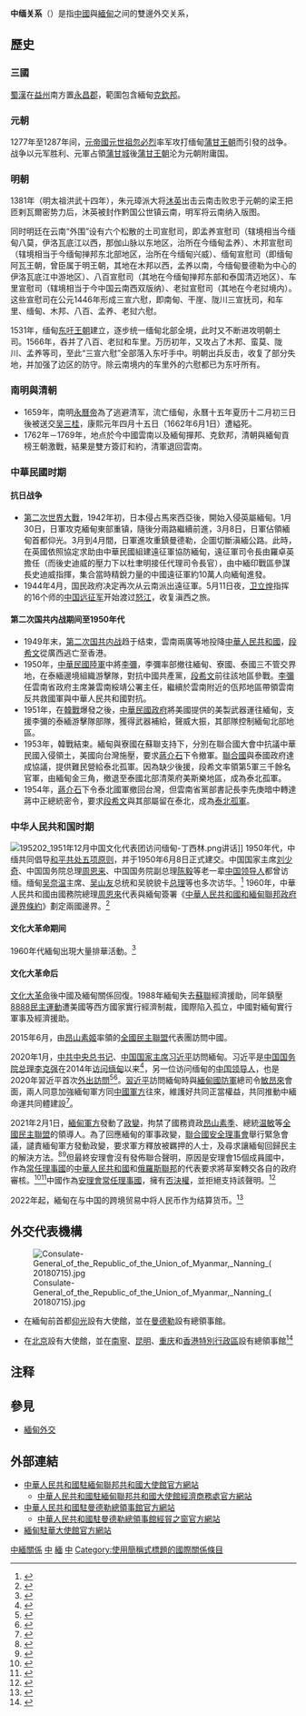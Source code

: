 {{expand|time=2014-10-30}}
{{prose|time=2015-08-09}}

{{not|中華民國與緬甸關係}}

{{Infobox Bilateral relations|中緬|PRC|Burma
| envoytitle1 = [[中國駐緬甸大使列表|大使]]
| envoy1 = [[陈海|陈海]]
| envoytitle2 = [[緬甸駐華大使列表|大使]]
| envoy2 = [[苗丹佩|苗丹佩]]<ref>{{cite web |title = 驻华大使到任顺序及递交国书日期 |url = https://www.mfa.gov.cn/web/lbfw_673061/fgzl_673083/202201/t20220114_10495616.shtml |publisher = 中华人民共和国外交部 }}</ref>
| map = China Myanmar Locator.png
| mission1 = [[中國駐緬甸大使館|中國駐緬甸大使館]]
| mission2 = [[緬甸駐華大使館|緬甸駐華大使館]]
}}
'''中缅关系'''（{{lang-my|မြန်မာ-တရုတ်ပြည်သူ့သမ္မတနိုင်ငံဆက်ဆံရေး}}）是指[[中國|中國]]與[[緬甸|緬甸]]之间的雙邊外交关系，{{来源请求|目前緬甸是[[中華人民共和國|中華人民共和國]]的友好盟國之一。}}

==歷史==

===三國===
{{main|蜀漢行政區劃}}
[[蜀漢|蜀漢]]在[[益州|益州]]南方置[[永昌郡|永昌郡]]，範圍包含緬甸[[克欽邦|克欽邦]]。

===元朝===
{{main|元緬戰爭}}
1277年至1287年间，[[元帝國|元帝國]][[元世祖|元世祖]][[忽必烈|忽必烈]]率军攻打缅甸[[蒲甘王朝|蒲甘王朝]]而引發的战争。战争以元军胜利、元軍占領[[蒲甘城|蒲甘城]]後[[蒲甘王朝|蒲甘王朝]]沦为元朝附庸国。

===明朝===
{{main|明緬戰爭}}
1381年（明太祖洪武十四年），朱元璋派大将[[沐英|沐英]]出击云南击败忠于元朝的梁王把匝剌瓦爾密势力后，沐英被封作黔国公世镇云南，明军将云南纳入版图。

同时明廷在云南“外围”设有六个松散的土司宣慰司，即孟养宣慰司（辖境相当今缅甸八莫，伊洛瓦底江以西，那伽山脉以东地区，治所在今缅甸孟养）、木邦宣慰司（辖境相当于今缅甸掸邦东北部地区，治所在今缅甸兴威）、缅甸宣慰司（即缅甸阿瓦王朝，曾臣属于明王朝，其地在木邦以西，孟养以南，今缅甸曼德勒为中心的伊洛瓦底江中游地区）、八百宣慰司（其地在今缅甸掸邦东部和泰国清迈地区）、车里宣慰司（辖境相当于今中国云南西双版纳）、老挝宣慰司（其地在今老挝境内）。这些宣慰司在公元1446年形成三宣六慰，即南甸、干崖、陇川三宣抚司，和车里、缅甸、木邦、八百、孟养、老挝六慰。

1531年，缅甸[[东吁王朝|东吁王朝]]建立，逐步统一缅甸北部全境，此时又不断进攻明朝土司。1566年，吞并了八百、老挝和车里。万历初年，又攻占了木邦、蛮莫、陇川、孟养等司，至此“三宣六慰”全部落入东吁手中。明朝出兵反击，收复了部分失地，并加强了边区的防守。除云南境内的车里外的六慰都已为东吁所有。

===南明與清朝===
{{main|清缅战争}}
*1659年，南明[[永曆帝|永曆帝]]為了逃避清军，流亡缅甸，永曆十五年夏历十二月初三日後被送交[[吴三桂|吴三桂]]，康熙元年四月十五日（1662年6月1日）遭縊死。
*1762年－1769年，地点於今中國雲南以及緬甸撣邦、克欽邦，清朝與緬甸貢榜王朝激戰，結果是雙方簽訂和約，清軍退回雲南。

===中華民國时期===
==== 抗日战争 ====
{{main|中國遠征軍}}
{{Infobox Bilateral relations|中華民國與英屬緬甸|Republic of China (1912–1949)|British Burma}}
*[[第二次世界大戰|第二次世界大戰]]，1942年初，日本侵占馬來西亞後，開始入侵英屬緬甸。1月30日，日軍攻克緬甸東部重镇，隨後分兩路繼續前進，3月8日，日軍佔領緬甸首都仰光。3月到4月間，日軍進攻重鎮曼德勒，企圖切斷滇緬公路。此時，在英國依照協定求助由中華民國組建遠征軍協防緬甸，遠征軍司令長由羅卓英擔任（而後史迪威的壓力下以杜聿明接任代理司令長官），由中緬印戰區參謀長史迪威指揮，集合當時精銳力量的中國遠征軍約10萬人向緬甸進發。
*1944年4月，国民政府决定再次从云南派出遠征軍。5月11日夜，[[卫立煌|卫立煌]]指挥的16个师的[[中国远征军|中国远征军]]开始渡过[[怒江|怒江]]，收复滇西之旅。

==== 第二次国共内战期间至1950年代 ====
{{main|泰北孤軍|中華民國與緬甸關係}}
{{Infobox Bilateral relations|中華民國－緬甸聯邦|Republic of China (1912–1949)|Union of Burma}}
*1949年末，[[第二次国共内战|第二次国共内战]]趋于结束，雲南兩廣等地投降[[中華人民共和國|中華人民共和國]]，[[段希文|段希文]]從廣西逃亡至香港。
*1950年，[[中華民國陸軍|中華民國陸軍]]中將[[李彌|李彌]]，李彌率部撤往緬甸、寮國、泰國三不管交界地，在泰緬邊境組織游擊隊，對抗中國共產黨，[[段希文|段希文]]前往該地區參戰。[[李彌|李彌]]任雲南省政府主席兼雲南綏靖公署主任，繼續於雲南附近的佤邦地區帶領雲南反共救國軍與中華人民共和國對抗。
*1951年，在[[韓戰|韓戰]]爆發之後，[[中華民國政府|中華民國政府]]將美國提供的美製武器運往緬甸，支援李彌的泰緬游擊隊部隊，獲得武器補給，聲威大振，其部隊控制緬甸北部地區。
*1953年，韓戰結束。緬甸與寮國在蘇聯支持下，分別在聯合國大會中抗議中華民國入侵領土，美國向台灣施壓，要求[[蔣介石|蔣介石]]下令撤軍。[[聯合國|聯合國]]與泰國政府達成協議，提供難民營給泰北孤軍。因為缺少後援，段希文率領第5軍三千餘名官軍，由緬甸金三角，撤退至泰國北部清萊府美斯樂地區，成為泰北孤軍。
*1954年，[[蔣介石|蔣介石]]下令泰北國軍撤回台灣，但雲南省黨部書記長李先庚暗中轉達蔣中正總統密令，要求[[段希文|段希文]]與其部屬留在泰北，成為[[泰北孤軍|泰北孤軍]]。

===中华人民共和国时期===
{{Infobox Bilateral relations|中华人民共和国－緬甸聯邦|People's Republic of China|Union of Burma}}
{{Infobox Bilateral relations|中华人民共和国－緬甸聯邦社會主義共和國|People's Republic of China|Socialist Republic of the Union of Burma}}
{{Infobox Bilateral relations|中华人民共和国－緬甸聯邦|People's Republic of China|Union of Myanmar}}
[[File:195202_1951年12月中国文化代表团访问缅甸-丁西林.png|thumb]]讲话]]
1950年代，中缅共同倡导[[和平共处五项原则|和平共处五项原则]]，并于1950年6月8日正式建交。中国国家主席[[刘少奇|刘少奇]]、中国国务院总理[[周恩来|周恩来]]、中国国务院副总理[[陈毅|陈毅]]等老一辈[[党和国家领导人|中国领导人]]都曾访缅。缅甸[[吴奈温|吴奈温]]主席、[[吴山友|吴山友]]总统和吴貌貌卡[[緬甸總理|总理]]等也多次访华。<ref>{{cite web|title=中缅关系概况|url=http://mm.china-embassy.org/chn/zmgx/zzgx/t973607.htm|accessdate=2014-11-01|archive-date=2014-11-01|archive-url=https://web.archive.org/web/20141101035210/http://mm.china-embassy.org/chn/zmgx/zzgx/t973607.htm|dead-url=no}}</ref>
1960年，中華人民共和國由國務院總理[[周恩來|周恩來]]代表與緬甸簽署《[[中華人民共和國和緬甸聯邦政府邊界條約|中華人民共和國和緬甸聯邦政府邊界條約]]》劃定兩國邊界。<ref>{{cite book |last= |first= |date= 2014年7月 |title= 海外華人之公民地位與人權 |url= |location=[[臺灣|臺灣]][[臺北|臺北]] |publisher=華僑協會總會 |authors= 廖福特，陳靜瑜，譚道經，城田千枝子，譚國安，許文堂，褚廷福，楊聰榮，Rafendi Djamin，湯熙勇，郭美芬，劉蕭翔，王國璋，張應龍，查重傳、吳威志 |page= |isbn=}}</ref>

====文化大革命期间====
{{main|中国驻缅甸使馆遇袭事件|午門抗緬大會}}
1960年代緬甸出現大量排華活動。<ref>{{Cite web |url=http://www.junshishu.com/Book17548/Content812215.html |title=1967年6月緬甸排華 |accessdate=2015-11-10 |archive-date=2016-03-04 |archive-url=https://web.archive.org/web/20160304085406/http://www.junshishu.com/Book17548/Content812215.html |dead-url=no }}</ref>

====文化大革命后====
[[文化大革命|文化大革命]]後中國及緬甸關係回復。1988年緬甸失去[[蘇聯|蘇聯]]經濟援助，同年鎮壓[[8888民主運動|8888民主運動]]遭美國等西方國家實行經濟制裁，國際陷入孤立，中國對緬甸實行軍事及經濟援助。

2015年6月，由[[昂山素姬|昂山素姬]]率領的[[全國民主聯盟|全國民主聯盟]]代表團訪問中國。

2020年1月，[[中国共产党中央委员会总书记|中共中央总书记]]、[[中华人民共和国主席|中国国家主席]][[习近平|习近平]]訪問緬甸。习近平是[[中华人民共和国国务院总理|中国国务院总理]][[李克强|李克强]]在2014年[[李克强外交访问列表|访问缅甸]]以来<ref>{{cite news |title= 李克强总理出席东亚合作领导人系列会议并对缅甸进行正式访问 |url=https://www.fmprc.gov.cn/web/ziliao_674904/zt_674979/ywzt_675099/2014zt_675101/lzlcxdy_675207/ |publisher=中华人民共和国外交部}}</ref>，另一位访问缅甸的[[党和国家领导人|中国领导人]]，也是2020年習近平首次[[习近平外事访问列表|外出訪問]]<ref>{{cite news |title=习近平访缅声势浩大 成果有限 |url=https://www.voachinese.com/a/china-myanmar-relations/5250788.html |agency=美國之音 |accessdate=2020-01-19 |archive-date=2020-01-19 |archive-url=https://web.archive.org/web/20200119081859/https://www.voachinese.com/a/china-myanmar-relations/5250788.html |dead-url=no }}</ref><ref>{{cite news |title=三句谚语看习近平2020新年首访续写中缅“胞波”情 |url=http://politics.people.com.cn/n1/2020/0119/c1001-31555535.html |publisher=人民網 |accessdate=2020-01-19 |archive-date=2020-01-19 |archive-url=https://web.archive.org/web/20200119082345/http://politics.people.com.cn/n1/2020/0119/c1001-31555535.html |dead-url=no }}</ref>。[[習近平|習近平]]訪問緬甸時與[[緬甸國防軍|緬甸國防軍]]總司令[[敏昂來|敏昂來]]會面，兩人同意加強緬甸軍方同[[中国人民解放军|中國軍方]]往來，維護好共同正當權益，共同推動中緬命運共同體建設<ref>{{Cite web|url=http://www.xinhuanet.com/politics/leaders/2020-01/18/c_1125478303.htm|title=习近平会见缅甸国防军总司令敏昂莱|author=唐斓|date=2020-01-18|website=新华网|language=zh}}</ref>。

2021年2月1日，[[缅甸国防军|緬甸軍方]]發動了[[2021年緬甸政變|政變]]，拘禁了國務資政[[昂山素季|昂山素季]]、總統[[温敏|温敏]]等[[全國民主聯盟|全國民主聯盟]]的領導人。為了回應緬甸的軍事政變，[[聯合國安全理事會|聯合國安全理事會]]舉行緊急會議，譴責緬甸軍方發動政變，要求軍方釋放被羈押的人士，及尋求讓緬甸回歸民主的解決方法。<ref>{{cite news |title=UNSC takes no action on coup in Myanmar |url=https://www.gulftoday.ae/news/2021/02/03/unsc-takes-no-action-on-coup-in-myanmar |access-date=3 February 2021 |work=Gulf Today |date=3 February 2021 |archive-date=2021-02-03 |archive-url=https://web.archive.org/web/20210203131416/https://www.gulftoday.ae/news/2021/02/03/unsc-takes-no-action-on-coup-in-myanmar |dead-url=no }}</ref><ref>{{cite web |author1=AFP |author2=jt |title=UN Security Council searches for unity on Myanmar |url=https://www.channelnewsasia.com/news/world/myanmar-un-security-council-emergency-meeting-uk-china-14097148 |website=Channel News Asia |access-date=3 February 2021 |language=en |date=Feb 2, 2021 |archive-date=2021-02-03 |archive-url=https://web.archive.org/web/20210203131415/https://www.channelnewsasia.com/news/world/myanmar-un-security-council-emergency-meeting-uk-china-14097148 |dead-url=no }}</ref>但最終安理會沒有發佈聯合聲明，原因是安理會15個成員國中，作為[[聯合國安全理事會常任理事國|常任理事國]]的[[中華人民共和國|中華人民共和國]]和[[俄羅斯聯邦|俄羅斯聯邦]]的代表要求將草案轉交各自的政府審核。<ref>{{cite web |author1=AL JAZEERA AND NEWS AGENCIES |title=Security Council fails to agree statement condemning Myanmar coup |url=https://www.aljazeera.com/news/2021/2/3/security-council-fails-to-agree-statement-condemning-myanmar-coup |website=Al Jazeera |access-date=3 February 2021 |language=en |date=Feb 3, 2021 |quote=The UN Security Council has failed to agree on a joint statement condemning Monday’s coup in Myanmar, after a two hour long emergency meeting failed to secure the support of China, a key Myanmar ally and a veto-holding permanent member of the council. |archive-date=2021-02-03 |archive-url=https://web.archive.org/web/20210203041029/https://www.aljazeera.com/news/2021/2/3/security-council-fails-to-agree-statement-condemning-myanmar-coup |dead-url=no }}</ref><ref>{{cite web |author1=AP |title=UN Security Council takes no action on Myanmar coup |url=https://www.euronews.com/2021/02/03/un-security-council-takes-no-action-on-myanmar-coup |website=Euronews |access-date=3 February 2021 |language=en |date=February 3, 2021 |archive-date=2021-02-03 |archive-url=https://web.archive.org/web/20210203131406/https://www.euronews.com/2021/02/03/un-security-council-takes-no-action-on-myanmar-coup |dead-url=no }}</ref>中國作為[[安理會常任理事國|安理會常任理事國]]，擁有[[聯合國安全理事會否決權|否決權]]，並拒絕支持該聲明。<ref>{{cite web |author1= |title=Myanmar coup: China blocks UN condemnation as protest grows |url=https://www.bbc.com/news/world-asia-55913947 |website=BBC News |access-date=3 February 2021 |language=en |date=Feb 3, 2021 |archive-date=2021-02-03 |archive-url=https://web.archive.org/web/20210203101508/https://www.bbc.com/news/world-asia-55913947 |dead-url=no }}</ref>

2022年起，緬甸在与中国的跨境贸易中将人民币作为结算货币。<ref>{{cite news |title=强化与中国关系 缅甸试点人民币作为结算货币 |url=https://m.dw.com/zh/%E5%BC%BA%E5%8C%96%E4%B8%8E%E4%B8%AD%E5%9B%BD%E5%85%B3%E7%B3%BB-%E7%BC%85%E7%94%B8%E8%AF%95%E7%82%B9%E4%BA%BA%E6%B0%91%E5%B8%81%E4%BD%9C%E4%B8%BA%E7%BB%93%E7%AE%97%E8%B4%A7%E5%B8%81/a-60225466}}</ref>

== 外交代表機構 ==

[[File:Consulate-General_of_the_Republic_of_the_Union_of_Myanmar,_Nanning_(20180715).jpg|thumb]]

{{see also|中華人民共和國駐外機構列表|駐中華人民共和國外交機構列表}}
{{see also|{{link-en|緬甸駐外機構列表|List of diplomatic missions of Myanmar}}|駐緬甸外交機構列表}}

* {{flag|PRC}}在緬甸前首都[[仰光|仰光]]設有大使館，並在[[曼德勒|曼德勒]]設有總領事館。
* {{flag|Myanmar}}在[[北京|北京]]設有大使館，並在[[南寧|南寧]]、[[昆明|昆明]]、[[重庆|重庆]]和[[香港特別行政區|香港特別行政區]]設有總領事館<ref>{{cite news |title= 緬甸駐香港領事館 |url= http://myanmar.e-consulate.org/ |author= 緬甸駐香港總領事館 |accessdate= 2021-01-07 |archive-date= 2020-08-06 |archive-url= https://web.archive.org/web/20200806034830/http://myanmar.e-consulate.org/ |dead-url= no }}</ref>

==注释==
{{Reflist|2}}

== 參見 ==
{{Portal box|国际关系|中国|中华人民共和国|緬甸|東南亞|image4=Flag of Myanmar.svg}}
* [[緬甸外交|緬甸外交]]

== 外部連結 ==
* [http://mm.china-embassy.gov.cn/chn/ 中華人民共和國駐緬甸聯邦共和國大使館官方網站]{{zh-cn icon}}{{en}}
** [http://mm.mofcom.gov.cn/ 中華人民共和國駐緬甸聯邦共和國大使館經濟商務處官方網站]{{zh-cn icon}}
* [http://mandalay.china-consulate.gov.cn/chn/ 中華人民共和國駐曼德勒總領事館官方網站]{{zh-cn icon}}{{en}}
** [http://mandalay.mofcom.gov.cn/ 中華人民共和國駐曼德勒總領事館經貿之窗官方網站]{{zh-cn icon}}
*[https://web.archive.org/web/20150418072529/http://www.myanmarembassy.com/chinese/ 緬甸駐華大使館官方網站]{{zh-cn icon}}
{{中華人民共和國外交}}
{{缅甸外交}}

[[Category:中緬關係|]]
[[Category:緬甸雙邊關係|中]]
[[Category:中國與亞洲國家關係|緬]]
[[Category:東亞文化圈|中]]
[[Category:使用簡稱式標題的國際關係條目|Category:使用簡稱式標題的國際關係條目]]